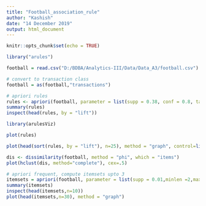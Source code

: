 ```yaml
---
title: "Football_association_rule"
author: "Kashish"
date: "14 December 2019"
output: html_document
---
```


```r
knitr::opts_chunk$set(echo = TRUE)
```

```r
library("arules")

football = read.csv("D:/BDBA/Analytics-III/Data/Data_A3/football.csv")

# convert to transaction class
football = as(football,"transactions")

# apriori rules
rules <- apriori(football, parameter = list(supp = 0.38, conf = 0.8, target = "rules"))
summary(rules)
inspect(head(rules, by = "lift"))

```

```r
library(arulesViz)

plot(rules)

plot(head(sort(rules, by = "lift"), n=25), method = "graph", control=list(cex=.8))

```


```r
dis <- dissimilarity(football, method = "phi", which = "items")
plot(hclust(dis, method="complete"), cex=.5)

```

```r

# apriori frequent, compute itemsets upto 3
itemsets = apriori(football, parameter = list(supp = 0.01,minlen =2,maxlen=3, target = "frequent"))
summary(itemsets)
inspect(head(itemsets,n=10))
plot(head(itemsets,n=30), method = "graph")

```

